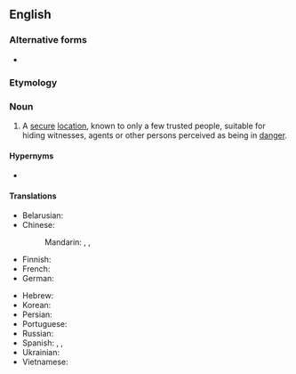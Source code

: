 {{also|safe house}}

==English==
{{wikipedia}}

===Alternative forms===
* {{l|en|safe house}}

===Etymology===
{{compound|en|safe|house}}

===Noun===
{{en-noun}}

# A [[secure]] [[location]], known to only a few trusted people, suitable for hiding witnesses, agents or other persons perceived as being in [[danger]].

====Hypernyms====
* {{l|en|house}}

====Translations====
{{trans-top|secure location}}
* Belarusian: {{t|be|канспіраты́ўная кватэ́ра|f}}
* Chinese:
*: Mandarin: {{t|cmn|[[安全]][[藏身處]]|sc=Hani}}, {{t|cmn|[[安全]][[藏身处]]|tr=ānquán cángshēnchù|sc=Hani}}, {{t|cmn|安全屋|tr=ānquánwū}}
* Finnish: {{t|fi|turvatalo}}
* French: {{t-needed|fr}}
* German: {{t+|de| konspirative Wohnung|f}}
{{trans-mid}}
* Hebrew: {{t|he|בית מסתור; דירת מסתור}}
* Korean: {{t|ko|안전가옥}}
* Persian: {{t|fa|خانه امن|tr=xâne-ye amn}}
* Portuguese: {{t-needed|pt}}
* Russian: {{t|ru|конспирати́вная кварти́ра|f}}
* Spanish: {{t|es|piso franco|m}}, {{t|es|casa de seguridad|f}}, {{t+|es|refugio|m}}
* Ukrainian: {{t|uk|конспірати́вна кварти́ра|f}}
* Vietnamese: {{t|vi|nhà an toàn}}
{{trans-bottom}}